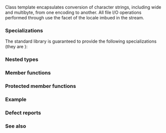{{cpp/title|codecvt}}
{{cpp/locale/codecvt/navbar}}
{{ddcl|header=locale|
template&lt; 
    class InternT, 
    class ExternT, 
    class StateT
&gt; class codecvt;
}}

Class template {{tt|std::codecvt}} encapsulates conversion of character strings, including wide and multibyte, from one encoding to another. All file I/O operations performed through {{c/core|std::basic_fstream&lt;CharT&gt;}} use the {{c/core|std::codecvt&lt;CharT, char, std::mbstate_t&gt;}} facet of the locale imbued in the stream.

{{inheritance diagram/std-codecvt}}

===Specializations===
The standard library is guaranteed to provide the following specializations (they are {{rlp|locale|required to be implemented by any locale object}}):
{{dsc begin}}
{{dsc header|locale}}
{{dsc|{{c/core|std::codecvt&lt;char, char, std::mbstate_t&gt;}}|identity conversion}}
{{dsc|{{c/core|std::codecvt&lt;char16_t, char, std::mbstate_t&gt;}}&lt;br&gt;{{mark life|since=c++11|deprecated=c++20}}|conversion between UTF-16 and UTF-8}}
{{dsc|{{c/core|std::codecvt&lt;char16_t, char8_t, std::mbstate_t&gt;}}&lt;br&gt;{{mark since c++20}}{{mark deprecated}}|conversion between UTF-16 and UTF-8}}
{{dsc|{{c/core|std::codecvt&lt;char32_t, char, std::mbstate_t&gt;}}&lt;br&gt;{{mark life|since=c++11|deprecated=c++20}}|conversion between UTF-32 and UTF-8}}
{{dsc|{{c/core|std::codecvt&lt;char32_t, char8_t, std::mbstate_t&gt;}}&lt;br&gt;{{mark since c++20}}{{mark deprecated}}|conversion between UTF-32 and UTF-8}}
{{dsc|{{c/core|std::codecvt&lt;wchar_t, char, std::mbstate_t&gt;}}|conversion between the system's native wide and the single-byte narrow character sets}}
{{dsc end}}

===Nested types===
{{dsc begin}}
{{dsc hitem|Type|Definition}}
{{dsc|{{tt|intern_type}}|{{tt|InternT}}}}
{{dsc|{{tt|extern_type}}|{{tt|ExternT}}}}
{{dsc|{{tt|state_type}}|{{tt|StateT}}}}
{{dsc end}}

{{cpp/locale/facet data members}}

===Member functions===
{{dsc begin}}
{{dsc mem ctor|cpp/locale/codecvt/codecvt|constructs a new {{tt|codecvt}} facet}}
{{dsc inc|cpp/locale/codecvt/dsc out}}
{{dsc inc|cpp/locale/codecvt/dsc in}}
{{dsc inc|cpp/locale/codecvt/dsc unshift}}
{{dsc inc|cpp/locale/codecvt/dsc encoding}}
{{dsc inc|cpp/locale/codecvt/dsc always_noconv}}
{{dsc inc|cpp/locale/codecvt/dsc length}}
{{dsc inc|cpp/locale/codecvt/dsc max_length}}
{{dsc end}}

===Protected member functions===
{{dsc begin}}
{{dsc prot mem dtor|cpp/locale/codecvt/~codecvt|destructs a {{tt|codecvt}} facet}}
{{dsc inc|cpp/locale/codecvt/dsc do_out}}
{{dsc inc|cpp/locale/codecvt/dsc do_in}}
{{dsc inc|cpp/locale/codecvt/dsc do_unshift}}
{{dsc inc|cpp/locale/codecvt/dsc do_encoding}}
{{dsc inc|cpp/locale/codecvt/dsc do_always_noconv}}
{{dsc inc|cpp/locale/codecvt/dsc do_length}}
{{dsc inc|cpp/locale/codecvt/dsc do_max_length}}
{{dsc end}}

{{cpp/locale/codecvt_base/inherit}}

===Example===
{{example
|The following examples reads a UTF-8 file using a locale which implements UTF-8 conversion in {{c/core|codecvt&lt;wchar_t, char, std::mbstate_t&gt;}} and converts a UTF-8 string to UTF-16 using one of the standard specializations of {{tt|std::codecvt}}.
|code=
#include &lt;codecvt&gt;
#include &lt;cstdint&gt;
#include &lt;fstream&gt;
#include &lt;iomanip&gt;
#include &lt;iostream&gt;
#include &lt;locale&gt;
#include &lt;string&gt;

// utility wrapper to adapt locale-bound facets for wstring/wbuffer convert
template&lt;class Facet&gt;
struct deletable_facet : Facet
{
    template&lt;class... Args&gt;
    deletable_facet(Args&amp;&amp;... args) : Facet(std::forward&lt;Args&gt;(args)...) {}
    ~deletable_facet() {}
};

int main()
{
    // UTF-8 narrow multibyte encoding
    std::string data = reinterpret_cast&lt;const char*&gt;(+u8"z\u00df\u6c34\U0001f34c");
                       // or reinterpret_cast&lt;const char*&gt;(+u8"zß水🍌")
                       // or "\x7a\xc3\x9f\xe6\xb0\xb4\xf0\x9f\x8d\x8c"
    
    std::ofstream("text.txt") &lt;&lt; data;
    
    // using system-supplied locale's codecvt facet
    std::wifstream fin("text.txt");
    // reading from wifstream will use codecvt&lt;wchar_t, char, std::mbstate_t&gt;
    // this locale's codecvt converts UTF-8 to UCS4 (on systems such as Linux)
    fin.imbue(std::locale("en_US.UTF-8"));
    std::cout &lt;&lt; "The UTF-8 file contains the following UCS4 code units:\n" &lt;&lt; std::hex;
    for (wchar_t c; fin &gt;&gt; c;)
        std::cout &lt;&lt; "U+" &lt;&lt; std::setw(4) &lt;&lt; std::setfill('0')
                  &lt;&lt; static_cast&lt;uint32_t&gt;(c) &lt;&lt; ' ';
    
    // using standard (locale-independent) codecvt facet
    std::wstring_convert&lt;
        deletable_facet&lt;std::codecvt&lt;char16_t, char, std::mbstate_t&gt;&gt;, char16_t&gt; conv16;
    std::u16string str16 = conv16.from_bytes(data);
    
    std::cout &lt;&lt; "\n\nThe UTF-8 file contains the following UTF-16 code units:\n"
              &lt;&lt; std::hex;
    for (char16_t c : str16)
        std::cout &lt;&lt; "U+" &lt;&lt; std::setw(4) &lt;&lt; std::setfill('0')
                  &lt;&lt; static_cast&lt;uint16_t&gt;(c) &lt;&lt; ' ';
    std::cout &lt;&lt; '\n';
}
|output=
The UTF-8 file contains the following UCS4 code units:
U+007a U+00df U+6c34 U+1f34c 

The UTF-8 file contains the following UTF-16 code units:
U+007a U+00df U+6c34 U+d83c U+df4c 
}}

===Defect reports===
{{dr list begin}}
{{dr list item|wg=lwg|dr=3767|std=C++20|before={{c/core|std::codecvt&lt;char16_t, char8_t, std::mbstate_t&gt;}} and&lt;br&gt;{{c/core|std::codecvt&lt;char32_t, char8_t, std::mbstate_t&gt;}} are locale-independent|after=deprecated them}}
{{dr list end}}

===See also===
{{cpp/locale/unicode string conversions}}
{{dsc begin}}
{{dsc inc|cpp/locale/dsc codecvt_base}}
{{dsc inc|cpp/locale/dsc codecvt_byname}}
{{dsc inc|cpp/locale/dsc codecvt_utf8}}
{{dsc inc|cpp/locale/dsc codecvt_utf16}}
{{dsc inc|cpp/locale/dsc codecvt_utf8_utf16}}
{{dsc end}}

{{langlinks|de|es|fr|it|ja|pt|ru|zh}}